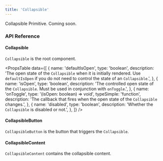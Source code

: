 ```yaml
---
title: 'Collapsible'
---
```


Collapsible Primitive. Coming soon.

### API Reference

#### Collapsible

`Collapsible` is the root component.

<PropsTable
  data={[
    {
      name: 'defaultIsOpen',
      type: 'boolean',
      description:
        'The open state of the `Collapsible` when it is initially rendered. Use `defaultIsOpen` if you do not need to control the state of an `Collapsible`.',
    },
    {
      name: 'isOpen',
      type: 'boolean',
      description:
        'The controlled open state of the `Collapsible`. Must be used in conjunction with `onToggle`.',
    },
    {
      name: 'onToggle',
      type: '(isOpen: boolean) => void',
      typeSimple: 'function',
      description:
        'The callback that fires when the open state of the `Collapsible` changes.',
    },
    {
      name: 'disabled',
      type: 'boolean',
      description: 'Whether the `Collapsible` is disabled or not.',
    },
  ]}
/>

#### CollapsibleButton

`CollapsibleButton` is the button that triggers the `Collapsible`.

#### CollapsibleContent

`CollapsibleContent` contains the collapsible content.
